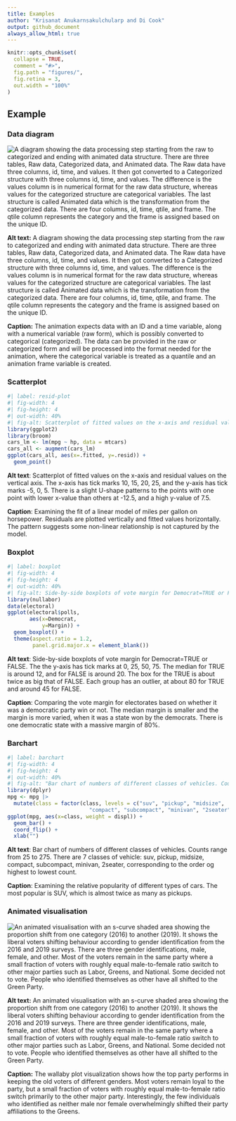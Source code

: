 ```yaml
---
title: Examples
author: "Krisanat Anukarnsakulchularp and Di Cook"
output: github_document
always_allow_html: true
---
```


```r
knitr::opts_chunk$set(
  collapse = TRUE, 
  comment = "#>", 
  fig.path = "figures/",
  fig.retina = 3,
  out.width = "100%"
)
```

## Example

### Data diagram

![](figures/diagram.png){alt="A diagram showing the data processing step starting from the raw to categorized and ending with animated data structure. There are three tables, Raw data, Categorized data, and Animated data. The Raw data have three columns, id, time, and values. It then got converted to a Categorized structure with three columns id, time, and values. The difference is the values column is in numerical format for the raw data structure, whereas values for the categorized structure are categorical variables. The last structure is called Animated data which is the transformation from the categorized data. There are four columns, id, time, qtile, and frame. The qtile column represents the category and the frame is assigned based on the unique ID."}

**Alt text:** A diagram showing the data processing step starting from the raw to categorized and ending with animated data structure. There are three tables, Raw data, Categorized data, and Animated data. The Raw data have three columns, id, time, and values. It then got converted to a Categorized structure with three columns id, time, and values. The difference is the values column is in numerical format for the raw data structure, whereas values for the categorized structure are categorical variables. The last structure is called Animated data which is the transformation from the categorized data. There are four columns, id, time, qtile, and frame. The qtile column represents the category and the frame is assigned based on the unique ID.

**Caption:** The animation expects data with an ID and a time variable, along with a numerical variable (raw form), which is possibly converted to categorical (categorized). The data can be provided in the raw or categorized form and will be processed into the format needed for the animation, where the categorical variable is treated as a quantile and an animation frame variable is created. 


### Scatterplot 

```r
#| label: resid-plot
#| fig-width: 4
#| fig-height: 4
#| out-width: 40%
#| fig-alt: Scatterplot of fitted values on the x-axis and residual values on the vertical axis. The x-axis has tick marks 10, 15, 20, 25, and the y-axis has tick marks -5, 0, 5. There is a slight U-shape patterns to the points with one point with lower x-value than others at -12.5, and a high y-value of 7.5.
library(ggplot2)
library(broom)
cars_lm <- lm(mpg ~ hp, data = mtcars)
cars_all <- augment(cars_lm)
ggplot(cars_all, aes(x=.fitted, y=.resid)) + 
  geom_point()
```

**Alt text**: Scatterplot of fitted values on the x-axis and residual values on the vertical axis. The x-axis has tick marks 10, 15, 20, 25, and the y-axis has tick marks -5, 0, 5. There is a slight U-shape patterns to the points with one point with lower x-value than others at -12.5, and a high y-value of 7.5.

**Caption**: Examining the fit of a linear model of miles per gallon on horsepower. Residuals are plotted vertically and fitted values horizontally. The pattern suggests some non-linear relationship is not captured by the model.

### Boxplot

```r
#| label: boxplot
#| fig-width: 4
#| fig-height: 4
#| out-width: 40%
#| fig-alt: Side-by-side boxplots of vote margin for Democrat=TRUE or FALSE. The the y-axis has tick marks at 0, 25, 50, 75. The median for TRUE is around 12, and for FALSE is around 20. The box for the TRUE is about twice as big that of FALSE. Each group has an outlier, at about 80 for TRUE and around 45 for FALSE.
library(nullabor)
data(electoral)
ggplot(electoral$polls, 
       aes(x=Democrat, 
           y=Margin)) +
  geom_boxplot() +
  theme(aspect.ratio = 1.2, 
        panel.grid.major.x = element_blank())
```

**Alt text**: Side-by-side boxplots of vote margin for Democrat=TRUE or FALSE. The the y-axis has tick marks at 0, 25, 50, 75. The median for TRUE is around 12, and for FALSE is around 20. The box for the TRUE is about twice as big that of FALSE. Each group has an outlier, at about 80 for TRUE and around 45 for FALSE.

**Caption**: Comparing the vote margin for electorates based on whether it was a democratic party win or not. The median margin is smaller and the margin is more varied, when it was a state won by the democrats. There is one democratic state with a massive margin of 80%.

### Barchart

```r
#| label: barchart
#| fig-width: 4
#| fig-height: 4
#| out-width: 40%
#| fig-alt: "Bar chart of numbers of different classes of vehicles. Counts range from 25 to 275. There are 7 classes of vehicle: suv, pickup, midsize, compact, subcompact, minivan, 2seater, corresponding to the order og highest to lowest count."
library(dplyr)
mpg <- mpg |>
  mutate(class = factor(class, levels = c("suv", "pickup", "midsize", 
                          "compact", "subcompact", "minivan", "2seater")))
ggplot(mpg, aes(x=class, weight = displ)) +
  geom_bar() +
  coord_flip() +
  xlab("")
```

**Alt text**: Bar chart of numbers of different classes of vehicles. Counts range from 25 to 275. There are 7 classes of vehicle: suv, pickup, midsize, compact, subcompact, minivan, 2seater, corresponding to the order og highest to lowest count.

**Caption**: Examining the relative popularity of different types of cars. The most popular is SUV, which is almost twice as many as pickups. 

### Animated visualisation

![](figures/animation.gif){alt="An animated visualisation with an s-curve shaded area showing the proportion shift from one category (2016) to another (2019). It shows the liberal voters shifting behaviour according to gender identification from the 2016 and 2019 surveys. There are three gender identifications, male, female, and other. Most of the voters remain in the same party where a small fraction of voters with roughly equal male-to-female ratio switch to other major parties such as Labor, Greens, and National. Some decided not to vote. People who identified themselves as other have all shifted to the Green Party."}

**Alt text:** An animated visualisation with an s-curve shaded area showing the proportion shift from one category (2016) to another (2019). It shows the liberal voters shifting behaviour according to gender identification from the 2016 and 2019 surveys. There are three gender identifications, male, female, and other. Most of the voters remain in the same party where a small fraction of voters with roughly equal male-to-female ratio switch to other major parties such as Labor, Greens, and National. Some decided not to vote. People who identified themselves as other have all shifted to the Green Party.

**Caption:** The wallaby plot visualization shows how the top party performs in keeping the old voters of different genders. Most voters remain loyal to the party, but a small fraction of voters with roughly equal male-to-female ratio switch primarily to the other major party. Interestingly, the few individuals who identified as neither male nor female overwhelmingly shifted their party affiliations to the Greens. 
